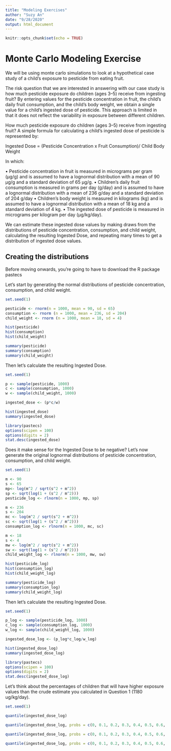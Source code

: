 ```yaml
---
title: "Modeling Exercises"
author: "Suzy An"
date: "9/28/2020"
output: html_document
---
```


```r
knitr::opts_chunk$set(echo = TRUE)
```

# Monte Carlo Modeling Exercise

We will be using monte carlo simulations to look at a hypothetical case study of a child's exposure to pesticide from eating fruit.

The risk question that we are interested in answering with our case study  is how much pesticide exposure do children (ages 3–5) receive from ingesting fruit? By entering values for the pesticide concentration in fruit, the child’s daily fruit consumption, and the child’s body weight, we obtain a single value for a child’s ingested dose of pesticide. This approach is limited in that it does not reflect the variability in exposure between different children. 

How much pesticide exposure do children (ages 3–5) receive from ingesting fruit? A simple formula for calculating a child’s ingested dose of pesticide is represented by:

Ingested Dose = (Pesticide Concentration x Fruit Consumption)/ Child Body Weight

In which:

•	Pesticide concentration in fruit is measured in micrograms per gram (μg/g) and is assumed to have a lognormal distribution with a mean of 90 μg/g and a standard deviation of 65 μg/g. 
•	Children’s daily fruit consumption  is measured in grams per day (g/day) and is assumed to have a lognormal distribution with a mean of 236 g/day and a standard deviation of 204 g/day
•	Children’s body weight is measured in kilograms (kg) and is assumed to have a lognormal distribution with a mean of 18 kg and a standard deviation of 4 kg.
•	The ingested dose of pesticide is measured in micrograms per kilogram per day (μg/kg/day).

We can estimate these ingested dose values by making draws from the distributions of pesticide concentration, consumption, and child weight, calculating the resulting Ingested Dose, and repeating many times to get a distribution of ingested dose values. 

## Creating the distributions

Before moving onwards, you're going to have to download the R package pastecs

Let's start by generating the normal distributions of pesticide concentration, consumption, and child weight.

```r
set.seed(1)

pesticide <- rnorm(n = 1000, mean = 90, sd = 65)
consumption <- rnorm (n = 1000, mean = 236, sd = 204)
child_weight <- rnorm (n = 1000, mean = 18, sd = 4)

hist(pesticide)
hist(consumption)
hist(child_weight)

summary(pesticide)
summary(consumption)
summary(child_weight)
```

Then let's calculate the resulting Ingested Dose. 

```r
set.seed(1)

p <- sample(pesticide, 1000)
c <- sample(consumption, 1000)
w <- sample(child_weight, 1000)

ingested_dose <- (p*c/w)

hist(ingested_dose)
summary(ingested_dose)

library(pastecs)
options(scipen = 100)
options(digits = 2)
stat.desc(ingested_dose)
```

Does it make sense for the Ingested Dose to be negative? 
Let's now generate the original lognormal distributions of pesticide concentration, consumption, and child weight.

```r
set.seed(1)

m <- 90
s <- 65
mp<- log(m^2 / sqrt(s^2 + m^2))
sp <- sqrt(log(1 + (s^2 / m^2)))
pesticide_log <- rlnorm(n = 1000, mp, sp)

m <- 236
s <- 204
mc <- log(m^2 / sqrt(s^2 + m^2))
sc <- sqrt(log(1 + (s^2 / m^2)))
consumption_log <- rlnorm(n = 1000, mc, sc)

m <- 18
s <- 4
mw <- log(m^2 / sqrt(s^2 + m^2))
sw <- sqrt(log(1 + (s^2 / m^2)))
child_weight_log <- rlnorm(n = 1000, mw, sw)

hist(pesticide_log)
hist(consumption_log)
hist(child_weight_log)

summary(pesticide_log)
summary(consumption_log)
summary(child_weight_log)
```

Then let's calculate the resulting Ingested Dose. 

```r
set.seed(1)

p_log <- sample(pesticide_log, 1000)
c_log <- sample(consumption_log, 1000)
w_log <- sample(child_weight_log, 1000)

ingested_dose_log <- (p_log*c_log/w_log)

hist(ingested_dose_log)
summary(ingested_dose_log)

library(pastecs)
options(scipen = 100)
options(digits = 2)
stat.desc(ingested_dose_log)
```

Let's think about the percentages of children that will have higher exposure values than the crude estimate you calculated in Question 1 (1180 ug/kg/day). 

```r
set.seed(1)

quantile(ingested_dose_log)

quantile(ingested_dose_log, probs = c(0, 0.1, 0.2, 0.3, 0.4, 0.5, 0.6, 0.7, 0.8, 0.9, 1.0))

quantile(ingested_dose_log, probs = c(0, 0.1, 0.2, 0.3, 0.4, 0.5, 0.6, 0.68, 0.7, 0.8, 0.9, 1.0))

quantile(ingested_dose_log, probs = c(0, 0.1, 0.2, 0.3, 0.4, 0.5, 0.6, 0.7, 0.8, 0.9, 0.91, 1.0))
```



